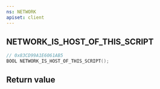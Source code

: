```yaml
---
ns: NETWORK
apiset: client
---
```

## NETWORK_IS_HOST_OF_THIS_SCRIPT

```c
// 0x83CD99A1E6061AB5
BOOL NETWORK_IS_HOST_OF_THIS_SCRIPT();
```



## Return value